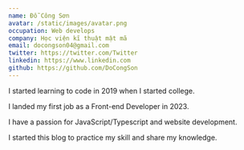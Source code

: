 ```yaml
---
name: Đỗ Công Sơn
avatar: /static/images/avatar.png
occupation: Web develops
company: Học viện kĩ thuật mật mã
email: docongson04@gmail.com
twitter: https://twitter.com/Twitter
linkedin: https://www.linkedin.com
github: https://github.com/DoCongSon
---
```


I started learning to code in 2019 when I started college.

I landed my first job as a Front-end Developer in 2023.

I have a passion for JavaScript/Typescript and website development.

I started this blog to practice my skill and share my knowledge.
